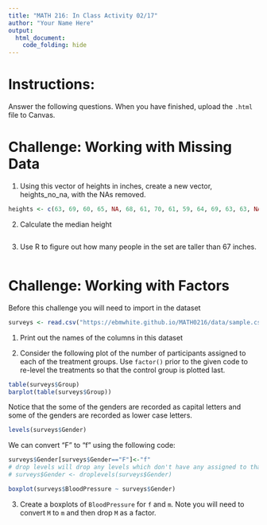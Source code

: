 ```yaml
---
title: "MATH 216: In Class Activity 02/17"
author: "Your Name Here"
output:
  html_document:
    code_folding: hide
---
```


# Instructions: 

Answer the following questions. When you have finished, upload the `.html` file to Canvas. 


# Challenge: Working with Missing Data

1. Using this vector of heights in inches, create a new vector, heights_no_na, with the NAs removed.

```r
heights <- c(63, 69, 60, 65, NA, 68, 61, 70, 61, 59, 64, 69, 63, 63, NA, 72, 65, 64, 70, 63, 65)
```

2. Calculate the median height

```r

```

3. Use R to figure out how many people in the set are taller than 67 inches.

```r

```

# Challenge: Working with Factors

Before this challenge you will need to import in the dataset

```r
surveys <- read.csv("https://ebmwhite.github.io/MATH0216/data/sample.csv")
```

1. Print out the names of the columns in this dataset


2. Consider the following plot of the number of participants assigned to each of the treatment groups. Use `factor()` prior to the given code to re-level the treatments so that the control group is plotted last. 

```r


table(surveys$Group)
barplot(table(surveys$Group))
```


Notice that the some of the genders are recorded as capital letters and some of the genders are recorded as lower case letters. 

```r
levels(surveys$Gender)
```

We can convert "F" to "f" using the following code: 
```r
surveys$Gender[surveys$Gender=="F"]<-"f"
# drop levels will drop any levels which don't have any assigned to that level
# surveys$Gender <- droplevels(surveys$Gender)
```

```r
boxplot(surveys$BloodPressure ~ surveys$Gender)
```

3. Create a boxplots of `BloodPressure` for `f` and `m`. Note you will need to convert `M` to `m` and then drop `M` as a factor. 

```r

```